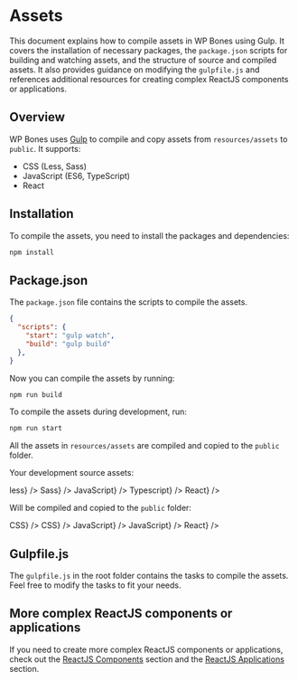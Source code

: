 
# Assets

This document explains how to compile assets in WP Bones using Gulp. It covers the installation of necessary packages, the `package.json` scripts for building and watching assets, and the structure of source and compiled assets. It also provides guidance on modifying the `gulpfile.js` and references additional resources for creating complex ReactJS components or applications.

## Overview

WP Bones uses [Gulp](https://gulpjs.com/) to compile and copy assets from `resources/assets` to `public`. It supports:

- CSS (Less, Sass)
- JavaScript (ES6, TypeScript)
- React

## Installation

To compile the assets, you need to install the packages and dependencies:

```sh npm2yarn copy
npm install
```

## Package.json

The `package.json` file contains the scripts to compile the assets.

```json copy
{
  "scripts": {
    "start": "gulp watch",
    "build": "gulp build"
  },
}
```

Now you can compile the assets by running:

```sh npm2yarn copy
npm run build
```
To compile the assets during development, run:

```sh npm2yarn copy
npm run start
```
All the assets in `resources/assets` are compiled and copied to the `public` folder.

Your development source assets:

<FileTree>
  <FileTree.Folder name="resources" defaultOpen>
      <FileTree.Folder name="assets" defaultOpen>
        <FileTree.Folder name="css" defaultOpen>
            <FileTree.File name={<FileTreeLabel type="file" name="my-styles-1.less">less</FileTreeLabel>} />
            <FileTree.File name={<FileTreeLabel type="file" name="my-styles-2.scss">Sass</FileTreeLabel>} />
        </FileTree.Folder>
        <FileTree.Folder name="js" defaultOpen>
            <FileTree.File name={<FileTreeLabel type="file" name="my-script.js">JavaScript</FileTreeLabel>} />
            <FileTree.File name={<FileTreeLabel type="file" name="my-hook.ts">Typescript</FileTreeLabel>} />
            <FileTree.File name={<FileTreeLabel type="file" name="my-react-component.jsx">React</FileTreeLabel>} />
        </FileTree.Folder>
      </FileTree.Folder>
  </FileTree.Folder>
</FileTree>

Will be compiled and copied to the `public` folder:

<FileTree>
  <FileTree.Folder name="public" defaultOpen>
      <FileTree.Folder name="css" defaultOpen>
          <FileTree.File name={<FileTreeLabel type="file" name="my-styles-1.css">CSS</FileTreeLabel>} />
          <FileTree.File name={<FileTreeLabel type="file" name="my-styles-2.css">CSS</FileTreeLabel>} />
      </FileTree.Folder>
      <FileTree.Folder name="js" defaultOpen>
          <FileTree.File name={<FileTreeLabel type="file" name="my-script.js">JavaScript</FileTreeLabel>} />
          <FileTree.File name={<FileTreeLabel type="file" name="my-hook.js">JavaScript</FileTreeLabel>} />
          <FileTree.File name={<FileTreeLabel type="file" name="my-react-component.js">React</FileTreeLabel>} />
      </FileTree.Folder>
  </FileTree.Folder>
</FileTree>

## Gulpfile.js

The `gulpfile.js` in the root folder contains the tasks to compile the assets.
Feel free to modify the tasks to fit your needs.

## More complex ReactJS components or applications

If you need to create more complex ReactJS components or applications, check out the [ReactJS Components](/docs/views-template/react) section and the [ReactJS Applications](/docs/views-template/react-app) section.

